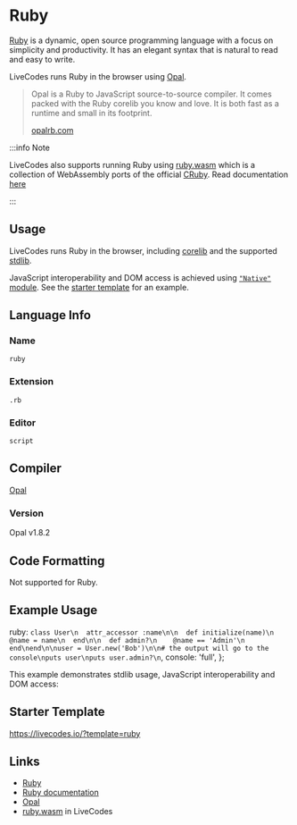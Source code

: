 # Ruby

[Ruby](https://ruby-lang.org/) is a dynamic, open source programming language with a focus on simplicity and productivity. It has an elegant syntax that is natural to read and easy to write.

LiveCodes runs Ruby in the browser using [Opal](https://opalrb.com/).

> Opal is a Ruby to JavaScript source-to-source compiler.
> It comes packed with the Ruby corelib you know and love.
> It is both fast as a runtime and small in its footprint.
>
> [opalrb.com](https://opalrb.com/)

:::info Note

LiveCodes also supports running Ruby using [ruby.wasm](https://github.com/ruby/ruby.wasm) which is a collection of WebAssembly ports of the official [CRuby](https://github.com/ruby/ruby). Read documentation [here](./ruby-wasm.mdx)

:::

## Usage

LiveCodes runs Ruby in the browser, including [corelib](https://opalrb.com/docs/api/v1.7.3/corelib/index.html) and the supported [stdlib](https://opalrb.com/docs/api/v1.7.3/stdlib/index.html).

JavaScript interoperability and DOM access is achieved using [`"Native"` module](https://opalrb.com/docs/api/v1.7.3/stdlib/Native). See the [starter template](#starter-template) for an example.

## Language Info

### Name

`ruby`

### Extension

`.rb`

### Editor

`script`

## Compiler

[Opal](https://opalrb.com/)

### Version

Opal v1.8.2

## Code Formatting

Not supported for Ruby.

## Example Usage


  ruby: `class User\n  attr_accessor :name\n\n  def initialize(name)\n    @name = name\n  end\n\n  def admin?\n    @name == 'Admin'\n  end\nend\n\nuser = User.new('Bob')\n\n# the output will go to the console\nputs user\nputs user.admin?\n`,
  console: 'full',
};

<LiveCodes params={params} height="80vh"></LiveCodes>

This example demonstrates stdlib usage, JavaScript interoperability and DOM access:

<LiveCodes template="ruby" height="80vh"></LiveCodes>

## Starter Template

https://livecodes.io/?template=ruby

## Links

- [Ruby](https://ruby-lang.org/)
- [Ruby documentation](https://ruby-lang.org/en/documentation/)
- [Opal](https://opalrb.com/)
- [ruby.wasm](./ruby-wasm.mdx) in LiveCodes
